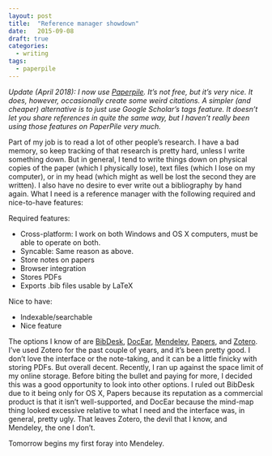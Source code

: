 ```yaml
---
layout: post
title:  "Reference manager showdown"
date:   2015-09-08
draft: true
categories: 
  - writing
tags:
  - paperpile
---
```


_Update (April 2018): I now use [Paperpile](http://paperpile.com). It's not free, but it's very nice. It does, however, occasionally create some weird citations. A simpler (and cheaper) alternative is to just use Google Scholar's tags feature. It doesn't let you share references in quite the same way, but I haven't really been using those features on PaperPile very much._

Part of my job is to read a lot of other people's research. I have a bad memory, so keep tracking of that research is pretty hard, unless I write something down. But in general, I tend to write things down on physical copies of the paper (which I physically lose), text files (which I lose on my computer), or in my head (which might as well be lost the second they are written). I also have no desire to ever write out a bibliography by hand again. What I need is a reference manager with the following required and nice-to-have features:

Required features:

- Cross-platform: I work on both Windows and OS X computers, must be able to operate on both.
- Syncable: Same reason as above.
- Store notes on papers
- Browser integration
- Stores PDFs
- Exports .bib files usable by LaTeX

Nice to have:

- Indexable/searchable
- Nice feature

The options I know of are [BibDesk][bibdesk], [DocEar][docear], [Mendeley][mendeley], [Papers][papers], and [Zotero][zotero]. I've used Zotero for the past couple of years, and it's been pretty good. I don't love the interface or the note-taking, and it can be a little finicky with storing PDFs. But overall decent. Recently, I ran up against the space limit of my online storage. Before biting the bullet and paying for more, I decided this was a good opportunity to look into other options. I ruled out BibDesk due to it being only for OS X, Papers because its reputation as a commercial product is that it isn't well-supported, and DocEar because the mind-map thing looked excessive relative to what I need and the interface was, in general, pretty ugly. That leaves Zotero, the devil that I know, and Mendeley, the one I don't.

Tomorrow begins my first foray into Mendeley.

[bibdesk]: http://bibdesk.sourceforge.net/
[docear]: http://www.docear.org/
[mendeley]: https://www.mendeley.com
[papers]: http://www.papersapp.com/
[zotero]: https://www.zotero.org/
